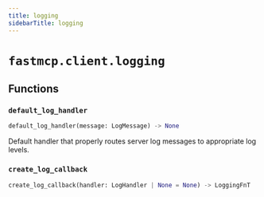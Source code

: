 ```yaml
---
title: logging
sidebarTitle: logging
---
```


# `fastmcp.client.logging`

## Functions

### `default_log_handler` <sup><a href="https://github.com/mengzhisuoliu/fastmcp/blob/main/src/fastmcp/client/logging.py#L15" target="_blank"><Icon icon="github" style="width: 14px; height: 14px;" /></a></sup>

```python
default_log_handler(message: LogMessage) -> None
```


Default handler that properly routes server log messages to appropriate log levels.


### `create_log_callback` <sup><a href="https://github.com/mengzhisuoliu/fastmcp/blob/main/src/fastmcp/client/logging.py#L43" target="_blank"><Icon icon="github" style="width: 14px; height: 14px;" /></a></sup>

```python
create_log_callback(handler: LogHandler | None = None) -> LoggingFnT
```
